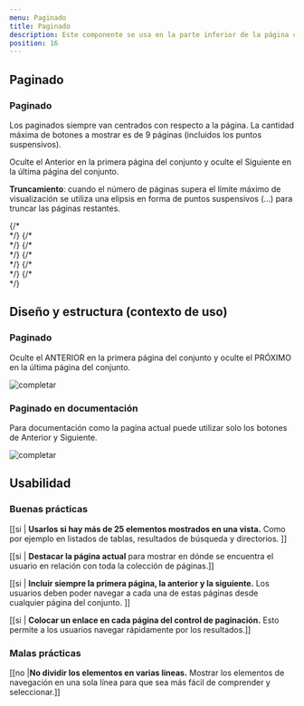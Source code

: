 ```yaml
---
menu: Paginado
title: Paginado
description: Este componente se usa en la parte inferior de la página cuando hay demasiados resultados de búsqueda para evitar que el usuario se sienta abrumado por la cantidad de información.
position: 16
---
```



## Paginado

### Paginado

Los paginados siempre van centrados con respecto a la página. La cantidad máxima de botones a mostrar es de 9 páginas (incluidos los puntos suspensivos).

Oculte el Anterior en la primera página del conjunto y oculte el Siguiente en la última página del conjunto.

**Truncamiento**: cuando el número de páginas supera el límite máximo de visualización se utiliza una elipsis en forma de puntos suspensivos (…) para truncar las páginas restantes.

<!-- codigo -->

<div class="pagination-container">
  {/* <div className="mt-3 mb-4"> */}
  <Pagination pages={3} ariaLabel="Ejemplo de paginación simple" />
  {/* </div> */}
  {/* <div className="mt-3 mb-4"> */}
  <Pagination pages={13} default={12} ariaLabel="Ejemplo de paginación simple" />
  {/* </div> */}
  {/* <div className="mb-4"> */}
  <Pagination pages={13} default={6} ariaLabel="Ejemplo de paginación compleja" />
  {/* </div> */}
</div>

## Diseño y estructura (contexto de uso)

### Paginado

Oculte el ANTERIOR en la primera página del conjunto y oculte el PRÓXIMO en la última página del conjunto.

![completar](/componentes/paginado/paginado-1.svg)

### Paginado en documentación

Para documentación como la pagina actual puede utilizar solo los botones de Anterior y Siguiente.

![completar](/componentes/paginado/paginado-2.svg)

## Usabilidad

### Buenas prácticas

[[si | **Usarlos si hay más de 25 elementos mostrados en una vista.** Como por ejemplo en listados de tablas, resultados de búsqueda y directorios. ]]

[[si | **Destacar la página actual** para mostrar en dónde se encuentra el usuario en relación con toda la colección de páginas.]]

[[si | **Incluir siempre la primera página, la anterior y la siguiente.** Los usuarios deben poder navegar a cada una de estas páginas desde cualquier página del conjunto. ]]

[[si | **Colocar un enlace en cada página del control de paginación.** Esto permite a los usuarios navegar rápidamente por los resultados.]]

### Malas prácticas

[[no |**No dividir los elementos en varias líneas.** Mostrar los elementos de navegación en una sola línea para que sea más fácil de comprender y seleccionar.]]

